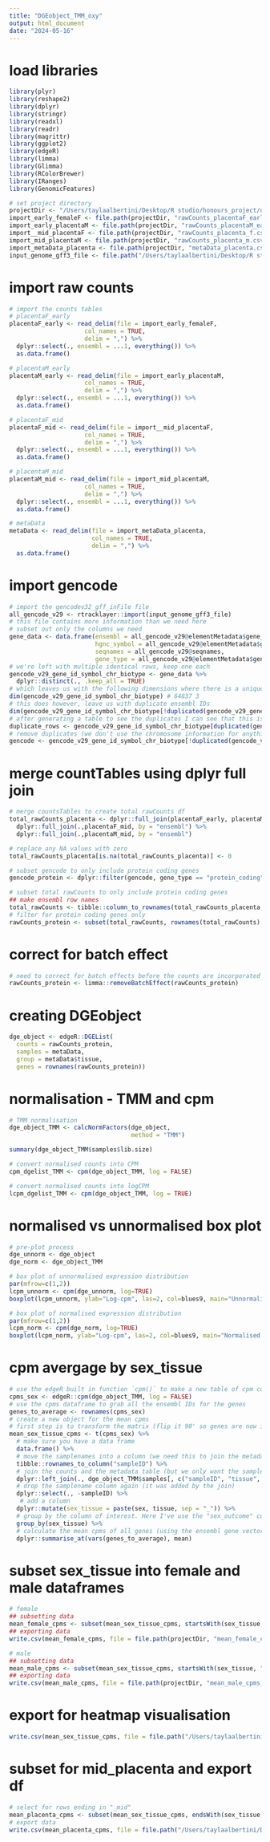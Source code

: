 ```yaml
---
title: "DGEobject_TMM_oxy"
output: html_document
date: "2024-05-16"
---
```


# load libraries
```r
library(plyr)
library(reshape2)
library(dplyr)
library(stringr)
library(readxl)
library(readr)
library(magrittr)
library(ggplot2)
library(edgeR)
library(limma)
library(Glimma)
library(RColorBrewer)
library(IRanges)
library(GenomicFeatures)

# set project directory
projectDir <- "/Users/taylaalbertini/Desktop/R studio/honours_project/oxygen_threshold/rawData"
import_early_femaleF <- file.path(projectDir, "rawCounts_placentaF_early.csv")
import_early_placentaM <- file.path(projectDir, "rawCounts_placentaM_early.csv")
import__mid_placentaF <- file.path(projectDir, "rawCounts_placenta_f.csv")
import_mid_placentaM <- file.path(projectDir, "rawCounts_placenta_m.csv")
import_metaData_placenta <- file.path(projectDir, "metaData_placenta.csv")
input_genome_gff3_file <- file.path("/Users/taylaalbertini/Desktop/R studio/honours_project/fetal_comparison/readCounts_analysis/rawData/gencode.v29.chr_patch_hapl_scaff.annotation.gff3")
```

# import raw counts
```r
# import the counts tables
# placentaF_early
placentaF_early <- read_delim(file = import_early_femaleF,
                     col_names = TRUE,
                     delim = ",") %>%
  dplyr::select(., ensembl = ...1, everything()) %>%
  as.data.frame()

# placentaM_early
placentaM_early <- read_delim(file = import_early_placentaM,
                     col_names = TRUE,
                     delim = ",") %>%
  dplyr::select(., ensembl = ...1, everything()) %>%
  as.data.frame()

# placentaF_mid
placentaF_mid <- read_delim(file = import__mid_placentaF,
                     col_names = TRUE,
                     delim = ",") %>%
  dplyr::select(., ensembl = ...1, everything()) %>%
  as.data.frame()

# placentaM_mid
placentaM_mid <- read_delim(file = import_mid_placentaM,
                     col_names = TRUE,
                     delim = ",") %>%
  dplyr::select(., ensembl = ...1, everything()) %>%
  as.data.frame()

# metaData
metaData <- read_delim(file = import_metaData_placenta,
                       col_names = TRUE,
                       delim = ",") %>%
  as.data.frame()
```

# import gencode
```r
# import the gencodev32_gff_inFile file
all_gencode_v29 <- rtracklayer::import(input_genome_gff3_file)
# this file contains more information than we need here
# subset out only the columns we need
gene_data <- data.frame(ensembl = all_gencode_v29@elementMetadata$gene_id,
                        hgnc_symbol = all_gencode_v29@elementMetadata$gene_name,
                        seqnames = all_gencode_v29@seqnames,
                        gene_type = all_gencode_v29@elementMetadata$gene_type)
# we're left with multiple identical rows, keep one each
gencode_v29_gene_id_symbol_chr_biotype <- gene_data %>%
  dplyr::distinct(., .keep_all = TRUE)
# which leaves us with the following dimensions where there is a unique combination of ensembl ID, hgnc symbol and chromosome
dim(gencode_v29_gene_id_symbol_chr_biotype) # 64837 3
# this does however, leave us with duplicate ensembl IDs
dim(gencode_v29_gene_id_symbol_chr_biotype[!duplicated(gencode_v29_gene_id_symbol_chr_biotype$ensembl), ]) # 64792 3
# after generating a table to see the duplicates I can see that this is an X/Y chromosome issue. All genes are assigned to both chromosomes
duplicate_rows <- gencode_v29_gene_id_symbol_chr_biotype[duplicated(gencode_v29_gene_id_symbol_chr_biotype$ensembl_gene_id) | duplicated(gencode_v29_gene_id_symbol_chr_biotype$ensembl, fromLast = TRUE),]
# remove duplicates (we don't use the chromosome information for anything)
gencode <- gencode_v29_gene_id_symbol_chr_biotype[!duplicated(gencode_v29_gene_id_symbol_chr_biotype$ensembl), ]
```

# merge countTables using dplyr full join
```r
# merge countsTables to create total rawCounts df
total_rawCounts_placenta <- dplyr::full_join(placentaF_early, placentaM_early, by = "ensembl") %>%
  dplyr::full_join(.,placentaF_mid, by = "ensembl") %>%
  dplyr::full_join(.,placentaM_mid, by = "ensembl") 

# replace any NA values with zero
total_rawCounts_placenta[is.na(total_rawCounts_placenta)] <- 0

# subset gencode to only include protein coding genes
gencode_protein <- dplyr::filter(gencode, gene_type == "protein_coding")

# subset total rawCounts to only include protein coding genes
## make ensembl row names
total_rawCounts <- tibble::column_to_rownames(total_rawCounts_placenta, var = "ensembl")
# filter for protein coding genes only
rawCounts_protein <- subset(total_rawCounts, rownames(total_rawCounts) %in% gencode_protein$ensembl)
```

# correct for batch effect
```r
# need to correct for batch effects before the counts are incorporated into the DGEobject
rawCounts_protein <- limma::removeBatchEffect(rawCounts_protein)
```

# creating DGEobject
```r
dge_object <- edgeR::DGEList(
  counts = rawCounts_protein,
  samples = metaData,
  group = metaData$tissue,
  genes = rownames(rawCounts_protein))
```

# normalisation - TMM and cpm
```r
# TMM normalisation 
dge_object_TMM <- calcNormFactors(dge_object,
                                  method = "TMM")

summary(dge_object_TMM$samples$lib.size)

# convert normalised counts into CPM
cpm_dgelist_TMM <- cpm(dge_object_TMM, log = FALSE)

# convert normalised counts into logCPM
lcpm_dgelist_TMM <- cpm(dge_object_TMM, log = TRUE)
```

# normalised vs unnormalised box plot
```r
# pre-plot process
dge_unnorm <- dge_object
dge_norm <- dge_object_TMM

# box plot of unnormalised expression distribution 
par(mfrow=c(1,2))
lcpm_unnorm <- cpm(dge_unnorm, log=TRUE)
boxplot(lcpm_unnorm, ylab="Log-cpm", las=2, col=blues9, main="Unnormalised data")

# box plot of normalised expression distribution 
par(mfrow=c(1,2))
lcpm_norm <- cpm(dge_norm, log=TRUE)
boxplot(lcpm_norm, ylab="Log-cpm", las=2, col=blues9, main="Normalised data")
```

# cpm avergage by sex_tissue 
```r
# use the edgeR built in function `cpm()` to make a new table of cpm counts
cpms_sex <- edgeR::cpm(dge_object_TMM, log = FALSE)
# use the cpms dataframe to grab all the ensembl IDs for the genes
genes_to_average <- rownames(cpms_sex)
# create a new object for the mean cpms
# first step is to transform the matrix (flip it 90' so genes are now in the columns and samples are in the rows)
mean_sex_tissue_cpms <- t(cpms_sex) %>%
  # make sure you have a data frame
  data.frame() %>%
  # move the samplenames into a column (we need this to join the metadata table)
  tibble::rownames_to_column("sampleID") %>%
  # join the counts and the metadata table (but we only want the samplename and tissue columns for your data so we're subsetting using the square brackets)
  dplyr::left_join(., dge_object_TMM$samples[, c("sampleID", "tissue", "sex")], by = join_by(sampleID)) %>%
  # drop the samplename column again (it was added by the join)
  dplyr::select(., -sampleID) %>%
   # add a column
  dplyr::mutate(sex_tissue = paste(sex, tissue, sep = "_")) %>%
  # group by the column of interest. Here I've use the "sex_outcome" column but in your data it will be the "tissue" column
  group_by(sex_tissue) %>%
  # calculate the mean cpms of all genes (using the ensembl gene vector we made earlier)
  dplyr::summarise_at(vars(genes_to_average), mean)
```

# subset sex_tissue into female and male dataframes
```r
# female 
## subsetting data 
mean_female_cpms <- subset(mean_sex_tissue_cpms, startsWith(sex_tissue, "female_")) 
## exporting data
write.csv(mean_female_cpms, file = file.path(projectDir, "mean_female_cpms_oxy_TMM.csv"))

# male
## subsetting data
mean_male_cpms <- subset(mean_sex_tissue_cpms, startsWith(sex_tissue, "male_"))
## exporting data
write.csv(mean_male_cpms, file = file.path(projectDir, "mean_male_cpms_oxy_TMM.csv"))
```

# export for heatmap visualisation
```r
write.csv(mean_sex_tissue_cpms, file = file.path("/Users/taylaalbertini/Desktop/R studio/honours_project/fetal_comparison/tissue_depletion/rawData/mean_mid_and_early_ncpms_TMM")) 
```

# subset for mid_placenta and export df
```r
# select for rows ending in "_mid"
mean_placenta_cpms <- subset(mean_sex_tissue_cpms, endsWith(sex_tissue, "_mid"))
# export data
write.csv(mean_placenta_cpms, file = file.path("/Users/taylaalbertini/Desktop/R studio/honours_project/sexSpecific_comparison/rawData/mean_placenta_cpms_TMM.csv"))
```
